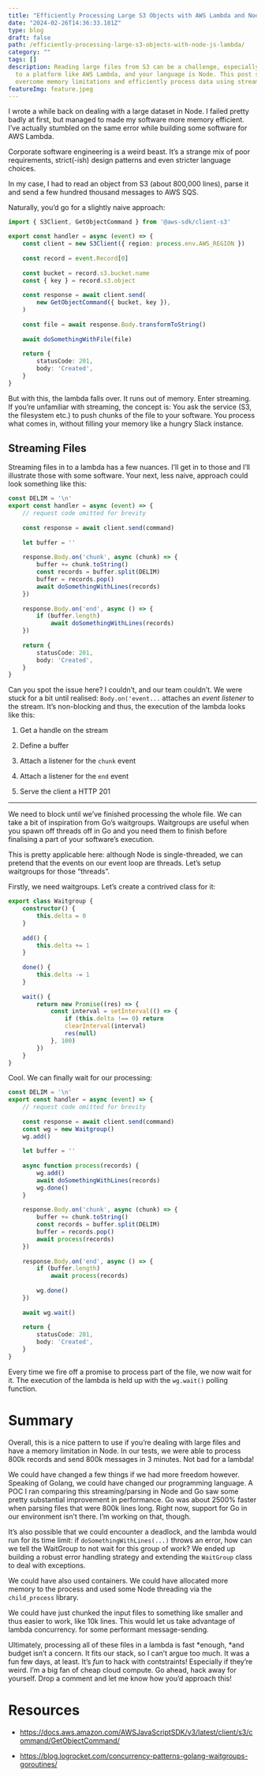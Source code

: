 ```yaml
---
title: "Efficiently Processing Large S3 Objects with AWS Lambda and Node.js"
date: "2024-02-26T14:36:33.181Z"
type: blog
draft: false
path: /efficiently-processing-large-s3-objects-with-node-js-lambda/
category: ""
tags: []
description: Reading large files from S3 can be a challenge, especially when you're constrained
  to a platform like AWS Lambda, and your language is Node. This post shows how you can 
  overcome memory limitations and efficiently process data using streaming techniques.
featureImg: feature.jpeg
---
```


I wrote a while back on dealing with a large dataset in Node. I failed pretty badly at first, but managed to made my software more memory efficient. I’ve actually stumbled on the same error while building some software for AWS Lambda.

Corporate software engineering is a weird beast. It’s a strange mix of poor requirements, strict(-ish) design patterns and even stricter language choices. 

In my case, I had to read an object from S3 (about 800,000 lines), parse it and send a few hundred thousand messages to AWS SQS.

Naturally, you’d go for a slightly naive approach:

```typescript
import { S3Client, GetObjectCommand } from '@aws-sdk/client-s3'

export const handler = async (event) => {
	const client = new S3Client({ region: process.env.AWS_REGION })
	
	const record = event.Record[0]
	
	const bucket = record.s3.bucket.name
	const { key } = record.s3.object
	
	const response = await client.send(
		new GetObjectCommand({ bucket, key }),
	)
	
	const file = await response.Body.transformToString()
	
	await doSomethingWithFile(file)
	
	return {
		statusCode: 201,
		body: 'Created',
	}
}
```

But with this, the lambda falls over. It runs out of memory. Enter streaming. If you’re unfamiliar with streaming, the concept is: You ask the service (S3, the filesystem etc.) to push chunks of the file to your software. You process what comes in, without filling your memory like a hungry Slack instance.

## Streaming Files

Streaming files in to a lambda has a few nuances. I’ll get in to those and I’ll illustrate those with some software. Your next, less naive, approach could look something like this:

```typescript
const DELIM = '\n'
export const handler = async (event) => {
	// request code omitted for brevity
	
	const response = await client.send(command)
	
	let buffer = ''
	
	response.Body.on('chunk', async (chunk) => {
		buffer += chunk.toString()
		const records = buffer.split(DELIM)
		buffer = records.pop()
		await doSomethingWithLines(records)
	})
	
	response.Body.on('end', async () => {
		if (buffer.length) 
			await doSomethingWithLines(records)
	})
	
	return {
		statusCode: 201,
		body: 'Created',
	}
}
```

Can you spot the issue here? I couldn’t, and our team couldn’t. We were stuck for a bit until realised: `Body.on('event...` attaches an *event listener* to the stream. It’s non-blocking and thus, the execution of the lambda looks like this:

1. Get a handle on the stream

1. Define a buffer

1. Attach a listener for the `chunk` event

1. Attach a listener for the `end` event

1. Serve the client a HTTP 201

---

We need to block until we’ve finished processing the whole file. We can take a bit of inspiration from Go’s waitgroups. Waitgroups are useful when you spawn off threads off in Go and you need them to finish before finalising a part of your software’s execution. 

This is pretty applicable here: although Node is single-threaded, we can pretend that the events on our event loop are threads. Let’s setup waitgroups for those “threads”.

Firstly, we need waitgroups. Let’s create a contrived class for it:

```typescript
export class Waitgroup {
	constructor() {
		this.delta = 0
	}
	
	add() {
		this.delta += 1
	}
	
	done() {
		this.delta -= 1
	}
	
	wait() {
		return new Promise((res) => {
			const interval = setInterval(() => {
				if (this.delta !== 0) return
				clearInterval(interval)
				res(null)
			}, 100)
		})
	}
}
```



Cool. We can finally wait for our processing:



```typescript
const DELIM = '\n'
export const handler = async (event) => {
	// request code omitted for brevity
	
	const response = await client.send(command)
	const wg = new Waitgroup()
	wg.add()
	
	let buffer = ''
	
	async function process(records) {
		wg.add()
		await doSomethingWithLines(records)
		wg.done()
	}
	
	response.Body.on('chunk', async (chunk) => {
		buffer += chunk.toString()
		const records = buffer.split(DELIM)
		buffer = records.pop()
		await process(records)
	})
	
	response.Body.on('end', async () => {
		if (buffer.length)
			await process(records)
	
		wg.done()
	})
	
	await wg.wait()
	
	return {
		statusCode: 201,
		body: 'Created',
	}
}
```

Every time we fire off a promise to process part of the file, we now wait for it. The execution of the lambda is held up with the `wg.wait()` polling function.

# Summary

Overall, this is a nice pattern to use if you’re dealing with large files and have a memory limitation in Node. In our tests, we were able to process 800k records and send 800k messages in 3 minutes. Not bad for a lambda!

We could have changed a few things if we had more freedom however. Speaking of Golang, we could have changed our programming language. A POC I ran comparing this streaming/parsing in Node and Go saw some pretty substantial improvement in performance. Go was about 2500% faster when parsing files that were 800k lines long. Right now, support for Go in our environment isn’t there. I’m working on that, though.

It’s also possible that we could encounter a deadlock, and the lambda would run for its time limit: if `doSomethingWithLines(...)` throws an error, how can we tell the WaitGroup to not wait for this group of work? We ended up building a robust error handling strategy and extending the `WaitGroup` class to deal with exceptions. 

We could have also used containers. We could have allocated more memory to the process and used some Node threading via the `child_process` library. 

We could have just chunked the input files to something like smaller and thus easier to work, like 10k lines. This would let us take advantage of lambda concurrency. for some performant message-sending.

Ultimately, processing all of these files in a lambda is fast *enough, *and budget isn’t a concern. It fits our stack, so I can’t argue too much. It was a fun few days, at least. It’s *fun* to hack with contstraints! Especially if they’re weird. I’m a big fan of cheap cloud compute. Go ahead, hack away for yourself. Drop a comment and let me know how you’d approach this!

# Resources

- https://docs.aws.amazon.com/AWSJavaScriptSDK/v3/latest/client/s3/command/GetObjectCommand/

- https://blog.logrocket.com/concurrency-patterns-golang-waitgroups-goroutines/





